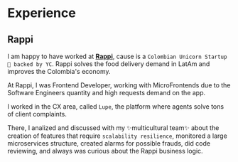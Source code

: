 # Experience

## Rappi

I am happy to have worked at [**Rappi**]('https://rappi.com'), cause is a `Colombian Unicorn Startup 🦄 backed by YC`. Rappi solves the food delivery demand in LatAm and improves the Colombia's economy.

At Rappi, I was Frontend Developer, working with MicroFrontends due to the Software Engineers quantity and high requests demand on the app.

I worked in the CX area, called `Lupe`, the platform where agents solve tons of client complaints.

There, I analized and discussed with my ✨multicultural team✨ about the creation of features that require `scalability resilience`, monitored a large microservices structure, created alarms for possible frauds, did code reviewing, and always was curious about the Rappi business logic.
